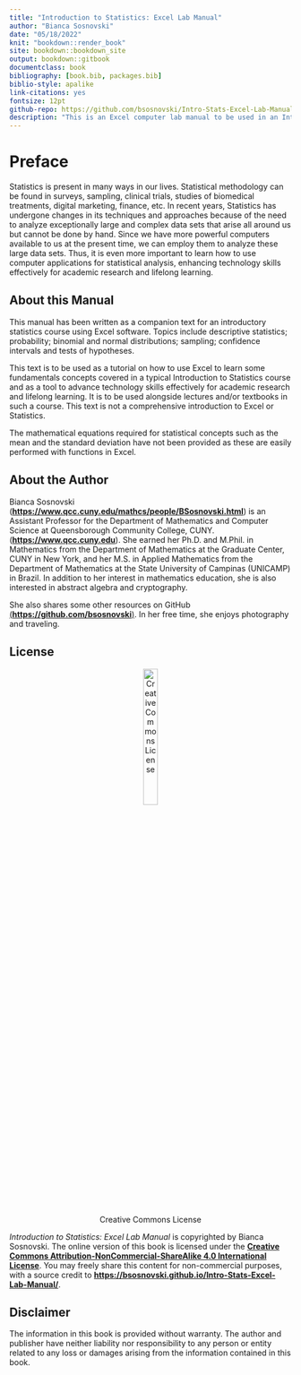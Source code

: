 ```yaml
--- 
title: "Introduction to Statistics: Excel Lab Manual"
author: "Bianca Sosnovski"
date: "05/18/2022"
knit: "bookdown::render_book"
site: bookdown::bookdown_site
output: bookdown::gitbook
documentclass: book
bibliography: [book.bib, packages.bib]
biblio-style: apalike
link-citations: yes
fontsize: 12pt
github-repo: https://github.com/bsosnovski/Intro-Stats-Excel-Lab-Manual
description: "This is an Excel computer lab manual to be used in an Introduction to Statistics course at QCC."
---
```


# Preface {-}

Statistics is present in many ways in our lives. Statistical methodology can be found in surveys, sampling, clinical trials, studies of biomedical treatments, digital marketing, finance, etc. In recent years, Statistics has undergone changes in its techniques and approaches because of the need to analyze exceptionally large and complex data sets that arise all around us but cannot be done by hand. Since we have more powerful computers available to us at the present time, we can employ them to analyze these large data sets. Thus, it is even more important to learn how to use computer applications for statistical analysis, enhancing technology skills effectively for academic research and lifelong learning.


## About this Manual {-}

This manual has been written as a companion text for an introductory statistics course using Excel software. Topics include descriptive statistics; probability; binomial and normal distributions; sampling; confidence intervals and tests of hypotheses.

This text is to be used as a tutorial on how to use Excel to learn some fundamentals concepts covered in a typical Introduction to Statistics course and as a tool to advance technology skills effectively for academic research and lifelong learning. It is to be used alongside lectures and/or textbooks in such a course. This text is not a comprehensive introduction to Excel or Statistics.

The mathematical equations required for statistical concepts such as the mean and the standard deviation have not been provided as these are easily performed with functions in Excel.


## About the Author {-}

Bianca Sosnovski (**<https://www.qcc.cuny.edu/mathcs/people/BSosnovski.html>**) is an Assistant Professor for the Department of Mathematics and Computer Science at Queensborough Community College, CUNY. (**<https://www.qcc.cuny.edu>**). She earned her Ph.D. and M.Phil. in Mathematics from the Department of Mathematics at the Graduate Center, CUNY in New York, and her M.S. in Applied Mathematics from the Department of Mathematics at the State University of Campinas (UNICAMP) in Brazil. In addition to her interest in mathematics education, she is also interested in abstract algebra and cryptography.


 She also shares some other resources on GitHub [(**https://github.com/bsosnovski**)](https://github.com/bsosnovski).  In her free time, she enjoys photography and traveling.

## License {-}

<center>
![Creative Commons License](CC-BY-NC-SA.png){ width=25% }
</center>

*Introduction to Statistics: Excel Lab Manual* is copyrighted by Bianca Sosnovski. The online version of this book is licensed under the [**Creative Commons Attribution-NonCommercial-ShareAlike 4.0 International License**](http://creativecommons.org/licenses/by-nc-sa/4.0/). You may freely share this content for non-commercial purposes, with a source credit to [**https://bsosnovski.github.io/Intro-Stats-Excel-Lab-Manual/**](https://bsosnovski.github.io/Intro-Stats-Excel-Lab-Manual/).

## Disclaimer {-}

The information in this book is provided without warranty. The author and publisher have neither liability nor responsibility to any person or entity related to any loss or damages arising from the information contained in this book.
